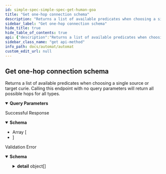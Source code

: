 ```yaml
---
id: simple-spec-simple-spec-get-human-goa
title: "Get one-hop connection schema"
description: "Returns a list of available predicates when choosing a single source or target curie. Calling this endpoint with no query parameters will return all possible hops for all types."
sidebar_label: "Get one-hop connection schema"
hide_title: true
hide_table_of_contents: true
api: {"description":"Returns a list of available predicates when choosing a single source or target curie. Calling this endpoint with no query parameters will return all possible hops for all types.","operationId":"simple_spec_simple_spec_get_human-goa","parameters":[{"required":false,"schema":{"title":"Source","type":"string"},"name":"source","in":"query"},{"required":false,"schema":{"title":"Target","type":"string"},"name":"target","in":"query"}],"responses":{"200":{"description":"Successful Response","content":{"application/json":{"schema":{"title":"Response Simple Spec Simple Spec Get","type":"array","items":{"title":"SimpleSpecElement","required":["source_type","target_type","edge_type"],"type":"object","properties":{"source_type":{"title":"Source Type","type":"string"},"target_type":{"title":"Target Type","type":"string"},"edge_type":{"title":"Edge Type","type":"string"}}}}}}},"422":{"description":"Validation Error","content":{"application/json":{"schema":{"title":"HTTPValidationError","type":"object","properties":{"detail":{"title":"Detail","type":"array","items":{"title":"ValidationError","required":["loc","msg","type"],"type":"object","properties":{"loc":{"title":"Location","type":"array","items":{"anyOf":[{"type":"string"},{"type":"integer"}]}},"msg":{"title":"Message","type":"string"},"type":{"title":"Error Type","type":"string"}}}}}}}}}},"tags":["Human GOA"],"method":"get","path":"/human-goa/simple_spec","servers":[{"url":"https://robokop-automat.apps.renci.org"}],"info":{"title":"Automat","version":"2.1","termsOfService":"http://loading"},"postman":{"name":"Get one-hop connection schema","description":{"content":"Returns a list of available predicates when choosing a single source or target curie. Calling this endpoint with no query parameters will return all possible hops for all types.","type":"text/plain"},"url":{"path":["human-goa","simple_spec"],"host":["{{baseUrl}}"],"query":[{"disabled":false,"key":"source","value":""},{"disabled":false,"key":"target","value":""}],"variable":[]},"header":[{"key":"Accept","value":"application/json"}],"method":"GET"}}
sidebar_class_name: "get api-method"
info_path: docs/automat/automat
custom_edit_url: null
---
```



## Get one-hop connection schema



Returns a list of available predicates when choosing a single source or target curie. Calling this endpoint with no query parameters will return all possible hops for all types.

<details style={{"marginBottom":"1rem"}} data-collapsed={false} open={true}><summary style={{}}><strong>Query Parameters</strong></summary><div><ul><ParamsItem className={"paramsItem"} param={{"required":false,"schema":{"title":"Source","type":"string"},"name":"source","in":"query"}}></ParamsItem><ParamsItem className={"paramsItem"} param={{"required":false,"schema":{"title":"Target","type":"string"},"name":"target","in":"query"}}></ParamsItem></ul></div></details><div><ApiTabs><TabItem label={"200"} value={"200"}><div>

Successful Response

</div><div><MimeTabs schemaType={"response"}><TabItem label={"application/json"} value={"application/json"}><SchemaTabs><TabItem label={"Schema"} value={"Schema"}><details style={{}} data-collapsed={false} open={true}><summary style={{"textAlign":"left"}}><strong>Schema</strong></summary><div style={{"textAlign":"left","marginLeft":"1rem"}}></div><ul style={{"marginLeft":"1rem"}}><li><div style={{"fontSize":"var(--ifm-code-font-size)","opacity":"0.6","marginLeft":"-.5rem","paddingBottom":".5rem"}}>Array [</div></li><SchemaItem collapsible={false} name={"source_type"} required={false} schemaName={"Source Type"} qualifierMessage={undefined} schema={{"title":"Source Type","type":"string"}}></SchemaItem><SchemaItem collapsible={false} name={"target_type"} required={false} schemaName={"Target Type"} qualifierMessage={undefined} schema={{"title":"Target Type","type":"string"}}></SchemaItem><SchemaItem collapsible={false} name={"edge_type"} required={false} schemaName={"Edge Type"} qualifierMessage={undefined} schema={{"title":"Edge Type","type":"string"}}></SchemaItem><li><div style={{"fontSize":"var(--ifm-code-font-size)","opacity":"0.6","marginLeft":"-.5rem"}}>]</div></li></ul></details></TabItem><TabItem label={"Example (from schema)"} value={"Example (from schema)"}><ResponseSamples responseExample={"[\n  {\n    \"source_type\": \"string\",\n    \"target_type\": \"string\",\n    \"edge_type\": \"string\"\n  }\n]"} language={"json"}></ResponseSamples></TabItem></SchemaTabs></TabItem></MimeTabs></div></TabItem><TabItem label={"422"} value={"422"}><div>

Validation Error

</div><div><MimeTabs schemaType={"response"}><TabItem label={"application/json"} value={"application/json"}><SchemaTabs><TabItem label={"Schema"} value={"Schema"}><details style={{}} data-collapsed={false} open={true}><summary style={{"textAlign":"left"}}><strong>Schema</strong></summary><div style={{"textAlign":"left","marginLeft":"1rem"}}></div><ul style={{"marginLeft":"1rem"}}><SchemaItem collapsible={true} className={"schemaItem"}><details style={{}}><summary style={{}}><strong>detail</strong><span style={{"opacity":"0.6"}}> object[]</span></summary><div style={{"marginLeft":"1rem"}}><li><div style={{"fontSize":"var(--ifm-code-font-size)","opacity":"0.6","marginLeft":"-.5rem","paddingBottom":".5rem"}}>Array [</div></li><SchemaItem collapsible={true} className={"schemaItem"}><details style={{}}><summary style={{}}><strong>loc</strong><span style={{"opacity":"0.6"}}> object[]</span><strong style={{"fontSize":"var(--ifm-code-font-size)","color":"var(--openapi-required)"}}> required</strong></summary><div style={{"marginLeft":"1rem"}}><li><div style={{"fontSize":"var(--ifm-code-font-size)","opacity":"0.6","marginLeft":"-.5rem","paddingBottom":".5rem"}}>Array [</div></li><li><span className={"badge badge--info"}>anyOf</span><SchemaTabs><TabItem label={"MOD1"} value={"0-item-properties"}><li><div><strong>string</strong></div></li></TabItem><TabItem label={"MOD2"} value={"1-item-properties"}><li><div><strong>integer</strong></div></li></TabItem></SchemaTabs></li><li><div style={{"fontSize":"var(--ifm-code-font-size)","opacity":"0.6","marginLeft":"-.5rem"}}>]</div></li></div></details></SchemaItem><SchemaItem collapsible={false} name={"msg"} required={false} schemaName={"Message"} qualifierMessage={undefined} schema={{"title":"Message","type":"string"}}></SchemaItem><SchemaItem collapsible={false} name={"type"} required={false} schemaName={"Error Type"} qualifierMessage={undefined} schema={{"title":"Error Type","type":"string"}}></SchemaItem><li><div style={{"fontSize":"var(--ifm-code-font-size)","opacity":"0.6","marginLeft":"-.5rem"}}>]</div></li></div></details></SchemaItem></ul></details></TabItem><TabItem label={"Example (from schema)"} value={"Example (from schema)"}><ResponseSamples responseExample={"{\n  \"detail\": [\n    {\n      \"loc\": [\n        \"string\",\n        0\n      ],\n      \"msg\": \"string\",\n      \"type\": \"string\"\n    }\n  ]\n}"} language={"json"}></ResponseSamples></TabItem></SchemaTabs></TabItem></MimeTabs></div></TabItem></ApiTabs></div>
      